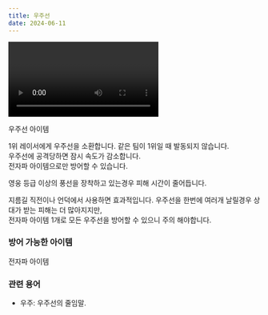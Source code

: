 ```yaml
---
title: 우주선
date: 2024-06-11
---
```


<Division className="mdRatio">
	<Video fileName="item/Item_UFO.mp4" />
</Division>

<Sprite className="item" backgroundPosition="-11px -242px">우주선 아이템</Sprite>

<Bq>1위 레이서에게 우주선을 소환합니다. 같은 팀이 1위일 때 발동되지 않습니다.<br/>
우주선에 공격당하면 잠시 속도가 감소합니다.<br/>
전자파 아이템으로만 방어할 수 있습니다.</Bq>


영웅 등급 이상의 풍선을 장착하고 있는경우 피해 시간이 줄어듭니다.

<Division className="mdTip">
    <Paragraph className="mdTipText">지름길 직전이나 언덕에서 사용하면 효과적입니다. 우주선을 한번에 여러개 날릴경우 상대가 받는 피해는 더 많아지지만, <br/>전자파 아이템 1개로 모든 우주선을 방어할 수 있으니 주의 해야합니다.</Paragraph>
</Division>

### 방어 가능한 아이템

<Sprite className="item" backgroundPosition="-241px -10px">전자파 아이템</Sprite>

### 관련 용어

- 우주: 우주선의 줄임말.